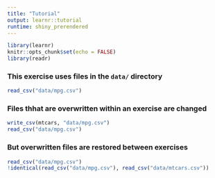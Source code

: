 ```yaml
---
title: "Tutorial"
output: learnr::tutorial
runtime: shiny_prerendered
---
```


```r
library(learnr)
knitr::opts_chunk$set(echo = FALSE)
library(readr)
```

### This exercise uses files in the `data/` directory

```r
read_csv("data/mpg.csv")
```

### Files thhat are overwritten within an exercise are changed

```r
write_csv(mtcars, "data/mpg.csv")
read_csv("data/mpg.csv")
```

### But overwritten files are restored between exercises

```r
read_csv("data/mpg.csv")
!identical(read_csv("data/mpg.csv"), read_csv("data/mtcars.csv"))
```